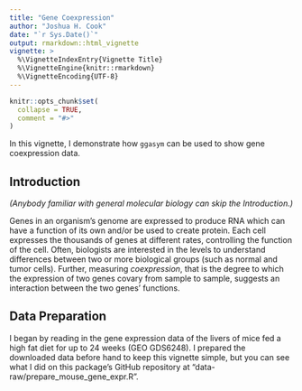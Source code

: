 ```yaml
---
title: "Gene Coexpression"
author: "Joshua H. Cook"
date: "`r Sys.Date()`"
output: rmarkdown::html_vignette
vignette: >
  %\VignetteIndexEntry{Vignette Title}
  %\VignetteEngine{knitr::rmarkdown}
  %\VignetteEncoding{UTF-8}
---
```


```r
knitr::opts_chunk$set(
  collapse = TRUE,
  comment = "#>"
)
```

In this vignette, I demonstrate how `ggasym` can be used to show gene coexpression data.

## Introduction

*(Anybody familiar with general molecular biology can skip the Introduction.)*

Genes in an organism's genome are expressed to produce RNA which can have a function of its own and/or be used to create protein. Each cell expresses the thousands of genes at different rates, controlling the function of the cell. Often, biologists are interested in the levels to understand differences between two or more biological groups (such as normal and tumor cells). Further, measuring *coexpression*, that is the degree to which the expression of two genes covary from sample to sample, suggests an interaction between the two genes' functions.

## Data Preparation

I began by reading in the gene expression data of the livers of mice fed a high fat diet for up to 24 weeks (GEO GDS6248). I prepared the downloaded data before hand to keep this vignette simple, but you can see what I did on this package's GitHub repository at "data-raw/prepare_mouse_gene_expr.R". 
